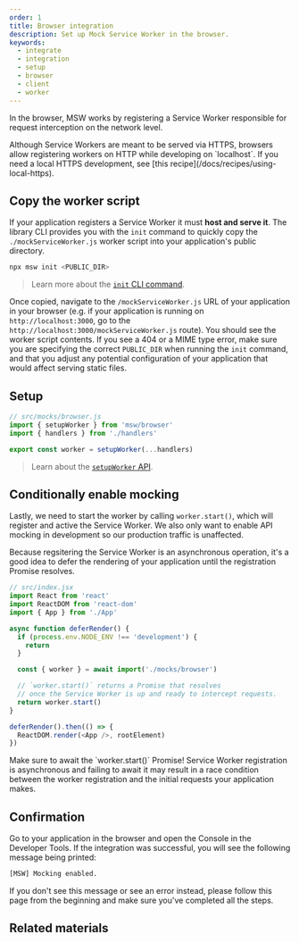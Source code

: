 ```yaml
---
order: 1
title: Browser integration
description: Set up Mock Service Worker in the browser.
keywords:
  - integrate
  - integration
  - setup
  - browser
  - client
  - worker
---
```


In the browser, MSW works by registering a Service Worker responsible for request interception on the network level.


<Info>
  Although Service Workers are meant to be served via HTTPS, browsers allow
  registering workers on HTTP while developing on `localhost`. If you need a
  local HTTPS development, see [this recipe](/docs/recipes/using-local-https).
</Info>

## Copy the worker script

If your application registers a Service Worker it must **host and serve it**. The library CLI provides you with the `init` command to quickly copy the `./mockServiceWorker.js` worker script into your application's public directory.

```sh
npx msw init <PUBLIC_DIR>
```

> Learn more about the [`init` CLI command](/docs/cli/init).

Once copied, navigate to the `/mockServiceWorker.js` URL of your application in your browser (e.g. if your application is running on `http://localhost:3000`, go to the `http://localhost:3000/mockServiceWorker.js` route). You should see the worker script contents. If you see a 404 or a MIME type error, make sure you are specifying the correct `PUBLIC_DIR` when running the `init` command, and that you adjust any potential configuration of your application that would affect serving static files.

## Setup

```js
// src/mocks/browser.js
import { setupWorker } from 'msw/browser'
import { handlers } from './handlers'

export const worker = setupWorker(...handlers)
```

> Learn about the [`setupWorker` API](/docs/api/setup-worker).

## Conditionally enable mocking

Lastly, we need to start the worker by calling `worker.start()`, which will register and active the Service Worker. We also only want to enable API mocking in development so our production traffic is unaffected.

Because regsitering the Service Worker is an asynchronous operation, it's a good idea to defer the rendering of your application until the registration Promise resolves.

```js /deferRender/ {6-16}
// src/index.jsx
import React from 'react'
import ReactDOM from 'react-dom'
import { App } from './App'

async function deferRender() {
  if (process.env.NODE_ENV !== 'development') {
    return
  }

  const { worker } = await import('./mocks/browser')

  // `worker.start()` returns a Promise that resolves
  // once the Service Worker is up and ready to intercept requests.
  return worker.start()
}

deferRender().then(() => {
  ReactDOM.render(<App />, rootElement)
})
```


<Warning>
  Make sure to await the `worker.start()` Promise! Service Worker registration
  is asynchronous and failing to await it may result in a race condition between
  the worker registration and the initial requests your application makes.
</Warning>

## Confirmation

Go to your application in the browser and open the Console in the Developer Tools. If the integration was successful, you will see the following message being printed:

```sh
[MSW] Mocking enabled.
```

If you don't see this message or see an error instead, please follow this page from the beginning and make sure you've completed all the steps.

## Related materials


<div className="md:grid md:grid-cols-2 md:gap-x-5">
  <PageCard
    icon={NodejsIcon}
    url="/docs/network-behavior/rest"
    title="Describing REST API"
    description="Learn about describing RESTful APIs."
  />
  <PageCard
    icon={GraphQLIcon}
    url="/docs/network-behavior/graphql"
    title="Describing GraphQL API"
    description="Learn about describing GraphQL APIs."
  />
</div>
